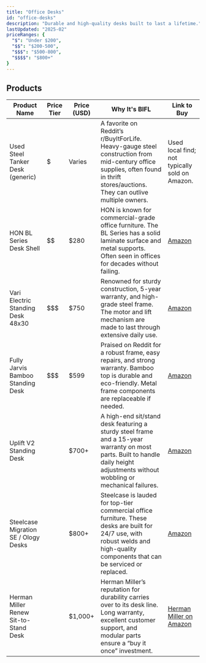 ```yaml
---
title: "Office Desks"
id: "office-desks"
description: "Durable and high-quality desks built to last a lifetime."
lastUpdated: "2025-02"
priceRanges: {
  "$": "Under $200",
  "$$": "$200-500",
  "$$$": "$500-800",
  "$$$$": "$800+"
}
---
```


## Products

| Product Name                           | Price Tier | Price (USD) | Why It's BIFL | Link to Buy |
|---------------------------------------|------------|-------------|---------------|-------------|
| Used Steel Tanker Desk (generic)      | $          | Varies      | A favorite on Reddit’s r/BuyItForLife. Heavy-gauge steel construction from mid-century office supplies, often found in thrift stores/auctions. They can outlive multiple owners. | Used local find; not typically sold on Amazon. |
| HON BL Series Desk Shell              | $$         | $280        | HON is known for commercial-grade office furniture. The BL Series has a solid laminate surface and metal supports. Often seen in offices for decades without failing. | [Amazon](https://amzn.to/3EDqFzQ) |
| Vari Electric Standing Desk 48x30     | $$$        | $750        | Renowned for sturdy construction, 5-year warranty, and high-grade steel frame. The motor and lift mechanism are made to last through extensive daily use. | [Amazon](https://amzn.to/4hW9Crz) |
| Fully Jarvis Bamboo Standing Desk     | $$$        | $599        | Praised on Reddit for a robust frame, easy repairs, and strong warranty. Bamboo top is durable and eco-friendly. Metal frame components are replaceable if needed. | [Amazon](https://amzn.to/431Dz4G) |
| Uplift V2 Standing Desk              | $$$$       | $700+       | A high-end sit/stand desk featuring a sturdy steel frame and a 15-year warranty on most parts. Built to handle daily height adjustments without wobbling or mechanical failures. | [Amazon](https://amzn.to/4k0NCgu) |
| Steelcase Migration SE / Ology Desks | $$$$       | $800+       | Steelcase is lauded for top-tier commercial office furniture. These desks are built for 24/7 use, with robust welds and high-quality components that can be serviced or replaced. | [Amazon](https://amzn.to/3QmnbEl) |
| Herman Miller Renew Sit-to-Stand Desk | $$$$       | $1,000+     | Herman Miller’s reputation for durability carries over to its desk line. Long warranty, excellent customer support, and modular parts ensure a “buy it once” investment. | [Herman Miller on Amazon](https://www.amazon.com/stores/HermanMiller/page/1C690BEA-C819-4394-A6C4-3CFC5183D019?tag=buywhoa-20) |